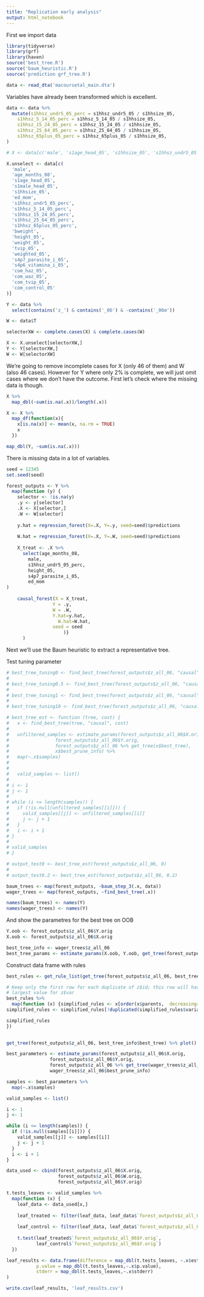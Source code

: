 ```yaml
---
title: "Replication early analysis"
output: html_notebook
---
```


First we import data

```r
library(tidyverse)
library(grf)
library(haven)
source('best_tree.R')
source('baum_heuristic.R')
source('prediction grf_tree.R')

data <- read_dta('macoursetal_main.dta')
```

Variables have already been transformed which is excellent.

```r
data <- data %>%
  mutate(s1hhsz_undr5_05_perc = s1hhsz_undr5_05 / s1hhsize_05,
    s1hhsz_5_14_05_perc = s1hhsz_5_14_05 / s1hhsize_05,
    s1hhsz_15_24_05_perc = s1hhsz_15_24_05 / s1hhsize_05,
    s1hhsz_25_64_05_perc = s1hhsz_25_64_05 / s1hhsize_05,
    s1hhsz_65plus_05_perc = s1hhsz_65plus_05 / s1hhsize_05,
)
```


```r


# X <- data[c('male', 's1age_head_05', 's1hhsize_05', 's1hhsz_undr5_05', 's1male_head_05', 'ed_mom_inter', 'bweight', 'tvip_05')]

X.unselect <- data[c(
  'male',
  'age_months_08',
  's1age_head_05',
  's1male_head_05',
  's1hhsize_05',
  'ed_mom',
  's1hhsz_undr5_05_perc',
  's1hhsz_5_14_05_perc',
  's1hhsz_15_24_05_perc',
  's1hhsz_25_64_05_perc',
  's1hhsz_65plus_05_perc',
  'bweight',
  'height_05',
  'weight_05',
  'tvip_05',
  'weighted_05',
  's4p7_parasite_i_05',
  's4p6_vitamina_i_05',
  'com_haz_05',
  'com_waz_05',
  'com_tvip_05',
  'com_control_05'
)]

Y <- data %>%
  select(contains('z_') & contains('_06') & -contains('_06m'))

W <- data$T

selectorXW <- complete.cases(X) & complete.cases(W)

X <- X.unselect[selectorXW,]
Y <- Y[selectorXW,]
W <- W[selectorXW]
```

We're going to remove incomplete cases for X (only 46 of them) and W (also 46 cases). However for Y where only 2% is complete, we will just omit cases where we don't have the outcome. First let's check where the missing data is though.

```r
X %>%
  map_dbl(~sum(is.na(.x))/length(.x))
```

```r
X <- X %>%
  map_df(function(x){
    x[is.na(x)] <- mean(x, na.rm = TRUE)
    x
  })
```


```r
map_dbl(Y, ~sum(is.na(.x)))
```

There is missing data in a lot of variables.


```r
seed = 12345
set.seed(seed)

forest_outputs <- Y %>%
  map(function (y) {
    selector <- !is.na(y)
    .y <- y[selector]
    .X <- X[selector,]
    .W <- W[selector]
    
    y.hat = regression_forest(X=.X, Y=.y, seed=seed)$predictions
    
    W.hat = regression_forest(X=.X, Y=.W, seed=seed)$predictions
    
    X_treat <- .X %>%
      select(age_months_08,
        male,
        s1hhsz_undr5_05_perc,
        height_05,
        s4p7_parasite_i_05,
        ed_mom
)
    
    causal_forest(X = X_treat,
                 Y = .y,
                 W = .W,
                 Y.hat=y.hat,
	               W.hat=W.hat,
                 seed = seed
                     )}
      )
```

Next we'll use the Baum heuristic to extract a representative tree.

Test tuning parameter

```r
# best_tree_tuning0 <- find_best_tree(forest_outputs$z_all_06, "causal", 0)
# 
# best_tree_tuning0.5 <- find_best_tree(forest_outputs$z_all_06, "causal", 0.5)
# 
# best_tree_tuning1 <- find_best_tree(forest_outputs$z_all_06, "causal", 1)
# 
# best_tree_tuning10 <- find_best_tree(forest_outputs$z_all_06, "causal", 10)
```

```r

# best_tree_est <- function (tree, cost) {
#   x <- find_best_tree(tree, "causal", cost)
#   
#   unfiltered_samples <- estimate_params(forest_outputs$z_all_06$X.orig,
#                 forest_outputs$z_all_06$Y.orig, 
#                 forest_outputs$z_all_06 %>% get_tree(x$best_tree),
#                 x$best_prune_info) %>%
#   map(~.x$samples)
#   
#   
#   valid_samples <- list()
# 
# i <- 1
# j <- 1
# 
# while (i <= length(samples)) {
#   if (!is.null(unfiltered_samples[[i]])) {
#     valid_samples[[j]] <- unfiltered_samples[[i]]
#     j <- j + 1
#   }
#   i <- i + 1
# }
# 
# valid_samples
# }
```

```r
# output_test0 <- best_tree_est(forest_outputs$z_all_06, 0)
# 
# output_test0.2 <- best_tree_est(forest_outputs$z_all_06, 0.2)
```


```r
baum_trees <- map(forest_outputs, ~baum_step_3(.x, data))
wager_trees <- map(forest_outputs, ~find_best_tree(.x))

names(baum_trees) <- names(Y)
names(wager_trees) <- names(Y)
```


And show the parametres for the best tree on OOB

```r
Y.oob <- forest_outputs$z_all_06$Y.orig
X.oob <- forest_outputs$z_all_06$X.orig

best_tree_info <- wager_trees$z_all_06
best_tree_params <- estimate_params(X.oob, Y.oob, get_tree(forest_outputs$z_all_06,wager_trees$z_all_06$best_tree), wager_trees$z_all_06$best_prune_info)
```

Construct data frame with rules

```r
best_rules <- get_rule_list(get_tree(forest_outputs$z_all_06, best_tree_info$best_tree))

# Keep only the first row for each duplicate of z$id; this row will have the
# largest value for z$var
best_rules %>%
  map(function (x) {simplified_rules <- x[order(x$parents,  decreasing=TRUE),]
simplified_rules <- simplified_rules[!duplicated(simplified_rules$variable),]

simplified_rules
})
  
```

```r
get_tree(forest_outputs$z_all_06, best_tree_info$best_tree) %>% plot()
```

```r
best_parameters <- estimate_params(forest_outputs$z_all_06$X.orig,
                forest_outputs$z_all_06$Y.orig, 
                forest_outputs$z_all_06 %>% get_tree(wager_trees$z_all_06$best_tree),
                wager_trees$z_all_06$best_prune_info)
```

```r
samples <- best_parameters %>%
  map(~.x$samples)

valid_samples <- list()

i <- 1
j <- 1

while (i <= length(samples)) {
  if (!is.null(samples[[i]])) {
    valid_samples[[j]] <- samples[[i]]
    j <- j + 1
  }
  i <- i + 1
}

data_used <- cbind(forest_outputs$z_all_06$X.orig,
                   forest_outputs$z_all_06$W.orig,
                   forest_outputs$z_all_06$Y.orig)

t.tests_leaves <- valid_samples %>%
  map(function (x) {
    leaf_data <- data_used[x,]
    
    leaf_treated <- filter(leaf_data, leaf_data$`forest_outputs$z_all_06$W.orig` == 1)
    
    leaf_control <- filter(leaf_data, leaf_data$`forest_outputs$z_all_06$W.orig` == 0)
    
    t.test(leaf_treated$`forest_outputs$z_all_06$Y.orig`,
           leaf_control$`forest_outputs$z_all_06$Y.orig`)
  })

leaf_results <- data.frame(difference = map_dbl(t.tests_leaves, ~.x$estimate %>% diff()),
           p.value = map_dbl(t.tests_leaves,~.x$p.value),
           stderr = map_dbl(t.tests_leaves,~.x$stderr)
)

write.csv(leaf_results, 'leaf_results.csv')
  
```


